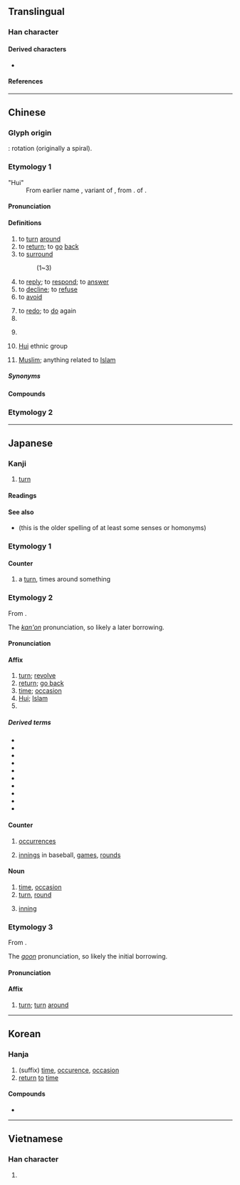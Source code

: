 {{also|何|向|同|迴}}
{{character info}}
==Translingual==
{{stroke order|type=animate}}

===Han character===
{{Han char|rn=31|rad=囗|as=03|sn=6|four=60600|canj=WR|ids=⿴囗口}}

====Derived characters====
* {{l|mul|[[洄]], [[徊]], [[蛔]], [[廻]], [[佪]], [[恛]], [[痐]], [[迴]], [[茴]], [[㐭]], [[𩫖]], [[𠬸]]}}

====References====
{{Han ref|kx=0216.260|dkj=04690|dj=0422.040|hdz=10712.020|uh=56DE}}

----

==Chinese==
{{zh-forms|alt=囬,囘}}
{{zh-wp}}

===Glyph origin===
{{Han etym}}
{{liushu|p}}: rotation (originally a spiral).

===Etymology 1===
{{rfe|zh}}
; "Hui"
: From earlier name {{zh-l|回回}}, variant of {{zh-l|回鶻}}, from {{der|zh|otk|𐰆𐰖𐰍𐰆𐰺|tr=uygur}}. {{doublet|zh}} of {{zh-l|維吾爾}}.

====Pronunciation====
{{zh-pron
|m=huí
|m-s=
|dg=хуэй1
|c=wui4
|c-t=
|g=fi4
|h=pfs=fì;gd=fi2
|j=hui1
|mb=hô
|md=huòi
|mn=kh,qz,xm,zz:hôe/qz:hêr/tp,xm:hê
|mn_note=hôe - literary; hêr/hê - vernacular
|mn-t=huê5
|w=3hhue
|x=fei2
|mc=y
|oc=y
|ma=y
|cat=v,cls,pn
}}

====Definitions====
{{zh-hanzi}}

# to [[turn]] [[around]]
# to [[return]]; to [[go]] [[back]]
# to [[surround]]
#: {{zh-alt-inline|*迴}} (1~3)
# to [[reply]]; to [[respond]]; to [[answer]]
# to [[decline]]; to [[refuse]]
# to [[avoid]]
#: {{zh-alt-inline|*迴}}
# to [[redo]]; to [[do]] again
# {{zh-classifier|[[chapter]]s}}
# {{zh-classifier|number of [[occurrence]]s of [[event]]s|t=[[time]]s}}
#: {{zh-alt-inline|*迴}}
# {{zh-div|族}} [[Hui]] ethnic group
# {{lb|zh|dated|_|in|_|mainland China}} [[Muslim]]; anything related to [[Islam]]

=====Synonyms=====
{{zh-dial}}
{{zh-dial|次}}

====Compounds====
{{zh-der|一回|回回曆|回答|回聲|寶山空回|大回朝|回文|乾回付|回信|回心|不堪回首|值回票價|回春作用|回憶|來回票|回戲|回馬槍|上回|回復青春|回背|回部|回擊|回黃轉綠|下回|回旋|回朝|來回|回西流|回腸九回|回火|回棋|三回九曲|三回九轉|回合|來回來去|回椎|三回五轉|回拜|回狀|回飆|回訪|來回的話|回生起死|回禮|回祿之災|回青|回屋|回避|回納|意轉心回|回惶|回報|回歸潮|召回|回想|回示|回味|回光鏡|回函|回頭書|回煞|回航|回來|回頭兒|回鄉|南回歸線|回援|回馬|回絕|回流|回春|回忌|回收|回護|回黃倒皂|回娘家|回門|妙手回春|回席|回請|回家|回條|悲回風|回教世界|吃回頭草|回頭掣腦|回回鼻子|守節不回|回天|回饋|回易|三回五次|回邪|回爐復帳|得勝回朝|心意回轉|心回意轉|回生乏術|回路|回復|回翔|得勝頭回|人力回天|回燈|回教聖戰|回回|回跌|回轉|回話|回身|回饋控制|幾回價|幾回|回候|回票面|回買|復回|大地回春|回駁|回憶錄|回籠|交回|回爐|回佣|回銷|回旋梯|三回兩轉|回防|回用|回籍|回電|回片|回潮|回容|回音|回腸蕩氣|回饋作用|回暖|大回|守正不回|回郵|低回|回頭車子|回灘|回頭人|回紇|回覆|前回|一回事|回疆|回書|回贖|回數票|大漲小回|回顧|回和|回鶻文|回天乏術|回告|回應|回魚箸|回鑾|垃圾回收|回師|回九|回一回|回鶻|回飛棒|回顧展|回頭路|回響|回闌|回鋒|回遑|回過|回船轉舵|回腸|回老家|回稟|回程|回祿|回盤|回生|回溯|回波|回民|回歸線|回歸熱|回歸年|回歸|回檔|回旨|回族|回敬|回教|回扣|回手|回思|回心轉意|回府|回山倒海|回定|回字|回子|回奉|回天之力|回塘|回執|回國|回嗔作喜|回味無窮|回升|回力球|回力棒|回光返照|回頭是岸|康回|來來回回|不足回旋|回眸一笑|回頭|回教徒|回嘴|回風|回鍋|回曆|回帖|帶回|北回歸線|出一回神|回事|回去|回首|兩回事|回贈|打道回府|浪子回頭|牛回磨轉|收回成命|掉回頭|昭回|手到回春|扳回一城|折回|目駭耳回|挽回|空手而回|撤回|油回磨轉|百折不回|發回|敗子回頭|璧回|班師回朝|揮戈回日|每回|猛回頭|批回|無回豁|打回票|片甲不回|收回|打來回|沒來回|扳回|春回大地|新疆回變|轉意回心|章回小說|踅回|逃回|邅回|者回|資源回收|飯店回蔥|返照回光|領回|雙回門|這回|贖回|這回事|返回|走回頭路|笑耍頭回|蕩氣回腸|轉日回天|遣回|輪回|著手回春|遲回觀望|飭回|頭回|驀然回首|雲南回變|藥到回春|退回|裴回|遲回|起死回生|駁回|調回|回龍|回龍山|湖北口回族鄉|回中|回疆}}

===Etymology 2===
{{zh-see|迴}}

{{zh-cat|Beginning}}

----

==Japanese==

===Kanji===
{{ja-kanji|grade=2|rs=囗03}}

# [[turn]]

====Readings====
{{ja-readings
|goon=え<ゑ
|kanon=かい<くわい
|toon=うい
|kun=まわ-す<まは-す, まわ-る<まは-る, めぐ-る, めぐ-らす
}}

====See also====
* {{l|ja|廻}} (this is the older spelling of at least some senses or homonyms)

===Etymology 1===
{{ja-kanjitab|まわ|o1=り|yomi=k}}

====Counter====
{{ja-pos|まわり|counter}}

# a [[turn]], times around something

===Etymology 2===
{{ja-kanjitab|かい|yomi=kanon}}
From {{der|ja|ltc|sort=かい|-}} {{ltc-l|回}}.

The ''[[漢音#Japanese|kan'on]]'' pronunciation, so likely a later borrowing.

====Pronunciation====
{{ja-pron|かい|y=kanon}}

====Affix====
{{ja-pos|affix|かい|hhira=くわい}}

# [[turn]]; [[revolve]]
# [[return]]; [[go back]]
# [[time]]; [[occasion]]
# [[Hui]]; [[Islam]]
# {{alternative form of|ja|蛔|tr=kai|t=[[roundworm]]; [[intestinal]] [[worm]]}}

=====Derived terms=====
{{der-top}}
* {{ja-r|今%回|こん%かい}}
* {{ja-r|回%送|かい%そう}}
* {{ja-r|回%虫|かい%ちゅう}}
* {{ja-r|回%転|かい%てん}}
* {{ja-r|回%復|かい%ふく}}
* {{ja-r|回%廊|かい%ろう}}
* {{ja-r|低%回|てい%かい}}
* {{ja-r|次%回|じ%かい}}
* {{ja-r|前%回|ぜん%かい}}
* {{ja-r|先%回|せん%かい}}
{{der-bottom}}

====Counter====
{{ja-pos|counter|かい|hhira=くわい}}

# [[occurrence]]s
#: {{ja-usex|[[一%週%間]]に[[二]]%'''回'''|いっ%しゅう%かん に に%'''かい'''|twice a week}}
# [[innings]] in baseball, [[games]], [[rounds]]

====Noun====
{{ja-noun|かい|hhira=くわい}}

# [[time]], [[occasion]]
# [[turn]], [[round]]
# {{lb|ja|baseball|softball|sort=かい}} [[inning]]

===Etymology 3===
{{ja-kanjitab|え|yomi=goon}}
From {{der|ja|ltc|sort=え|-}} {{ltc-l|回}}.

The ''[[呉音#Japanese|goon]]'' pronunciation, so likely the initial borrowing.

====Pronunciation====
{{ja-pron|え|y=goon}}

====Affix====
{{ja-pos|affix|え|hhira=ゑ}}

# [[turn]]; [[turn]] [[around]]

----

==Korean==

===Hanja===
{{ko-hanja|돌아오다|돌아올|회}}

# (suffix) [[time]], [[occurence]], [[occasion]]
# [[return]] [[to]] [[time]]

====Compounds====
* {{ko-l|위화도회군|威化島回軍}}

----

==Vietnamese==

===Han character===
{{vi-hantu|[[hồi]]}}

# {{rfdef|vi|sort=囗03}}